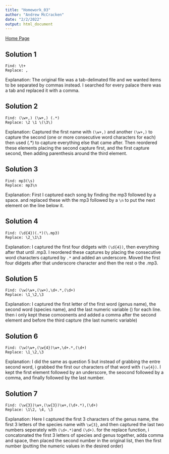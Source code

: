 ```yaml
---
title: "Homework_03"
author: "Andrew McCracken"
date: "2/2/2022"
output: html_document
---
```


[Home Page](index.html)

## Solution 1
```
Find: \t+
Replace: ,
```
Explanation: The original file was a tab-delimated file and we wanted items to be separated by commas instead. I searched for every palace there was a tab and replaced it with a comma. 

## Solution 2
```
Find: (\w+,) (\w+,) (.*)
Replace: \2 \1 \(\3\)
```
Explanation: Captured the first name with `(\w+,)` and another `(\w+,)` to capture the second (one or more consecutive word characters for each) then used (.*) to capture everything else that came after. Then reordered these elements placing the second capture first, and the first capture second, then adding parenthesis around the third element.  

## Solution 3
```
Find: mp3(\s)
Replace: mp3\n
```

Explanation: First I captured each song by finding the mp3 followed by a space. and replaced these with the mp3 followed by a `\n` to put the next element on the line below it. 

## Solution 4
```
Find: (\d{4})(.*)(\.mp3)
Replace: \2_\1\3
```
Explanation: I captured the first four didgets with `(\d{4})`, then everything after that until .mp3. I reordered these captures by placing the consecutive word characters captured by `.*` and added an underscore. Moved the first four didgets after that underscore character and then the rest o the .mp3. 

## Solution 5
```
Find: (\w)\w+,(\w+),\d+.*,(\d+)
Replace: \1_\2,\3
```
Explanation: I captured the first letter of the first word (genus name), the second word (species name), and the last numeric variable (\d+) for each line. then i only kept these comoonents and added a comma after the second element and before the third capture (the last numeric variable)

## Solution 6
```
Find: (\w)\w+,(\w{4})\w+,\d+.*,(\d+)
Replace: \1_\2,\3
```
Explanation: I did the same as question 5 but instead of grabbing the entre second word, i grabbed the first our characters of that word with `(\w{4})`. I kept the first element followed by an underscore, the seocond followed by a comma, and finally followed by the last number.

## Solution 7
```
Find: (\w{3})\w+,(\w{3})\w+,(\d+.*),(\d+)
Replace: \1\2, \4, \3
```
Explanation: Here I captured the first 3 characters of the genus name, the first 3 letters of the species name with `\w{3}`, and then captured the last two numbers seperately with `(\d+.*)`and `(\d+)`. for the replace function, i concatonated the first 3 letters of species and genus together, adda comma and space, then placed the second number in the original list, then the first number (putting the numeric values in the desired order)

